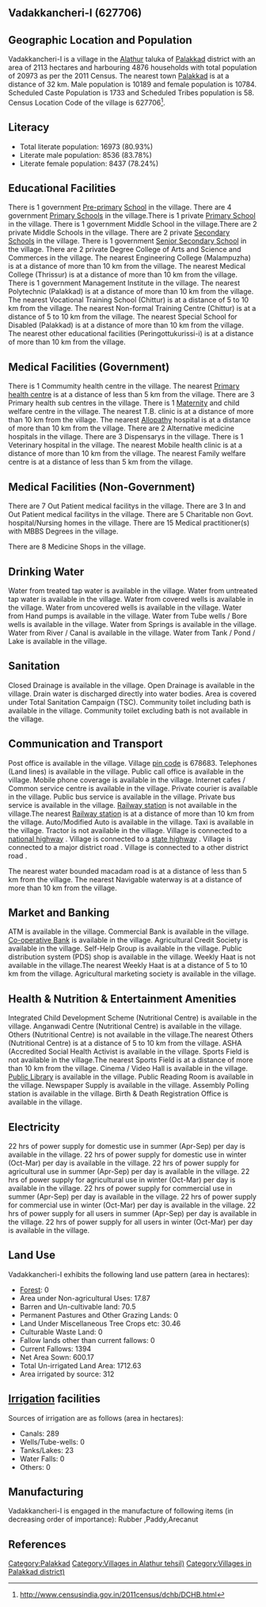 {{Infobox settlement
| name=Vadakkancheri-I
| native_name=
| native_name_lang=
| other_name=
| nickname=
| settlement_type=Village
| image_skyline=
| image_alt=
| image_caption=
| pushpin_map=India Kerala
| pushpin_label_position=right
| pushpin_map_alt=
| pushpin_map_caption=Location in Kerala, India
| latd=
| latm=
| lats=
| latNS=
| longd=
| longm=
| longs=
| longEW=
| coordinates_display=inline,title
| subdivision_type=Country
| subdivision_name={{flag|India}}
| subdivision_type1=[[States and territories of India|State]]
| subdivision_name1=Kerala 
| subdivision_type2=[[List of districts of India|District]]
| subdivision_name2=Palakkad
| subdivision_type3=Tahsil
| subdivision_name3=Alathur
| website=
| established_title=<!-- Established -->
| established_date=
| founder=
| named_for=
| government_type=
| governing_body=
| unit_pref=Metric=
| area_footnotes=
| area_rank=
| area_total_km2=21.13
| elevation_footnotes=
| elevation_m=
| population_total=20973
| population_as_of=2011
| population_rank=
| population_density_km2=992
| population_demonym=
| population_footnotes=
| demographics_type1=Languages
| demographics1_title1=Official
| demographics1_info1=[[Malayalam language|Malayalam]]
| timezone1=[[Indian Standard Time|IST]]
| utc_offset1==+5:30
| postal_code_type=[[Postal Index Number|PIN]]
| postal_code=678683
| area_code_type=Telephone code
| area_code=
| registration_plate=
| blank1_name_sec1=Nearest city
| blank1_info_sec1=[[Palakkad]]
| blank2_name_sec1=[[Human sex ratio|Sex ratio]]
| blank2_info_sec1=1058 [[male|♂]]/[[female|♀]]
| blank3_name_sec1=Literacy
| blank3_info_sec1=80.93%
| blank1_name_sec2=[[2011 Census of India|2011 census]] code
| blank1_info_sec2=627706
| footnotes=
}}

== Vadakkancheri-I (627706) ==

== Geographic Location and Population ==

Vadakkancheri-I is a village in the [[Alathur]] taluka of [[Palakkad]] district with an area of 2113 hectares and harbouring 4876 households with total population of 20973 as per the 2011 Census. The nearest town [[Palakkad]] is at a distance of 32 km. Male population is 10189 and female population is 10784. Scheduled Caste Population is 1733 and Scheduled Tribes population is 58. Census Location Code of the village is 627706<ref>http://www.censusindia.gov.in/2011census/dchb/DCHB.html</ref>.


== Literacy ==  
* Total literate population: 16973 (80.93%)
* Literate male population: 8536 (83.78%)
* Literate female population: 8437 (78.24%)


== Educational Facilities ==  
There is 1 government [[Pre-primary]] [[School]] in the village.
There are 4 government [[Primary School]]s in the village.There is 1 private [[Primary School]] in the village.
There is 1 government Middle School in the village.There are 2 private Middle Schools in the village.
There are 2 private [[Secondary School]]s in the village.
There is 1 government [[Senior Secondary School]] in the village.
There are 2 private Degree College of Arts and Science and Commerces in the village.
The nearest Engineering College (Malampuzha) is at a distance of more than 10 km from the village.
The nearest Medical College (Thrissur) is at a distance of more than 10 km from the village.
There is 1 government Management Institute in the village.
The nearest Polytechnic (Palakkad) is at a distance of more than 10 km from the village.
The nearest Vocational Training School (Chittur) is at a distance of 5 to 10 km from the village.
The nearest Non-formal Training Centre (Chittur) is at a distance of 5 to 10 km from the village.
The nearest Special School for Disabled (Palakkad) is at a distance of more than 10 km from the village.
The nearest other educational facilities (Peringottukurissi-i) is at a distance of more than 10 km from the village.


== Medical Facilities (Government) ==
There is 1 Commumity health centre in the village.
The nearest [[Primary health centre]] is at a distance of less than 5 km from the village.
There are 3 Primary health sub centres in the village.
There is 1 [[Maternity]] and child welfare centre in the village.
The nearest T.B. clinic is at a distance of more than 10 km from the village.
The nearest [[Allopathy]] hospital is at a distance of more than 10 km from the village.
There are 2 Alternative medicine hospitals in the village.
There are 3 Dispensarys in the village.
There is 1 Veterinary hospital in the village.
The nearest Mobile health clinic is at a distance of more than 10 km from the village.
The nearest Family welfare centre is at a distance of less than 5 km from the village.


== Medical Facilities (Non-Government) ==
There are 7 Out Patient medical facilitys in the village.
There are 3 In and Out Patient medical facilitys in the village.
There are 5 Charitable non Govt. hospital/Nursing homes in the village.
There are 15 Medical practitioner(s) with MBBS Degrees in the village.



There are 8 Medicine Shops in the village.



== Drinking Water ==
Water from treated tap water is available in the village.
Water from untreated tap water is available in the village.
Water from covered wells is available in the village.
Water from uncovered wells is available in the village.
Water from Hand pumps is available in the village.
Water from Tube wells / Bore wells is available in the village.
Water from Springs is available in the village.
Water from River / Canal is available in the village.
Water from Tank / Pond / Lake is available in the village.


== Sanitation ==
Closed Drainage is available in the village.
Open Drainage is available in the village.
Drain water is discharged directly into water bodies.
Area is covered under Total Sanitation Campaign (TSC).
Community toilet including bath is available in the village.
Community toilet excluding bath is not available in the village.


== Communication and Transport ==
Post office is available in the village.
Village [[pin code]] is 678683.
Telephones (Land lines) is available in the village.
Public call office is available in the village.
Mobile phone coverage is available in the village.
Internet cafes / Common service centre is available in the village.
Private courier is available in the village.
Public bus service is available in the village.
Private bus service is available in the village.
[[Railway station]] is not available in the village.The nearest [[Railway station]] is at a distance of more than 10 km from the village.
Auto/Modified Auto is available in the village.
Taxi is available in the village.
Tractor is not available in the village.
Village is connected to a [[national highway]]  .
Village is connected to a [[state highway]]  .
Village is connected to a major district road    .
Village is connected to a other district road  .


The nearest water bounded macadam road is at a distance of less than 5 km from the village.
The nearest Navigable waterway is at a distance of more than 10 km from the village.



== Market and Banking ==
ATM is available in the village.
Commercial Bank is available in the village.
[[Co-operative Bank]] is available in the village.
Agricultural Credit Society is available in the village.
Self-Help Group is available in the village.
Public distribution system (PDS) shop is available in the village.
Weekly Haat is not available in the village.The nearest Weekly Haat is at a distance of 5 to 10 km from the village.
Agricultural marketing society is available in the village.


== Health & Nutrition & Entertainment Amenities ==
Integrated Child Development Scheme (Nutritional Centre) is available in the village.
Anganwadi Centre (Nutritional Centre) is available in the village.
Others (Nutritional Centre) is not available in the village.The nearest Others (Nutritional Centre) is at a distance of 5 to 10 km from the village.
ASHA (Accredited Social Health Activist is available in the village.
Sports Field is not available in the village.The nearest Sports Field is at a distance of more than 10 km from the village.
Cinema / Video Hall is available in the village.
[[Public Library]] is available in the village.
Public Reading Room is available in the village.
Newspaper Supply is available in the village.
Assembly Polling station is available in the village.
Birth & Death Registration Office is available in the village.


== Electricity ==
22 hrs of power supply for domestic use in summer (Apr-Sep) per day is available in the village.
22 hrs of power supply for domestic use in winter (Oct-Mar) per day is available in the village.
22 hrs of power supply for agricultural use in summer (Apr-Sep) per day is available in the village.
22 hrs of power supply for agricultural use in winter (Oct-Mar) per day is available in the village.
22 hrs of power supply for commercial use in summer (Apr-Sep) per day is available in the village.
22 hrs of power supply for commercial use in winter (Oct-Mar) per day is available in the village.
22 hrs of power supply for all users in summer (Apr-Sep) per day is available in the village.
22 hrs of power supply for all users in winter (Oct-Mar) per day is available in the village.


== Land Use ==
Vadakkancheri-I exhibits the following land use pattern (area in hectares):
* [[Forest]]: 0
* Area under Non-agricultural Uses: 17.87
* Barren and Un-cultivable land: 70.5
* Permanent Pastures and Other Grazing Lands: 0
* Land Under Miscellaneous Tree Crops etc: 30.46
* Culturable Waste Land: 0
* Fallow lands other than current fallows: 0
* Current Fallows: 1394
* Net Area Sown: 600.17
* Total Un-irrigated Land Area: 1712.63
* Area irrigated by source: 312


== [[Irrigation]] facilities ==
Sources of irrigation are as follows (area in hectares):
* Canals: 289
* Wells/Tube-wells: 0
* Tanks/Lakes: 23
* Water Falls: 0
* Others: 0


== Manufacturing ==
Vadakkancheri-I is engaged in the manufacture of following items (in decreasing order of importance): Rubber  ,Paddy,Arecanut


[[Category:Palakkad]]
[[Category:Villages in Alathur tehsil)]]
[[Category:Villages in Palakkad district)]]


== References ==
{{Reflist}}


